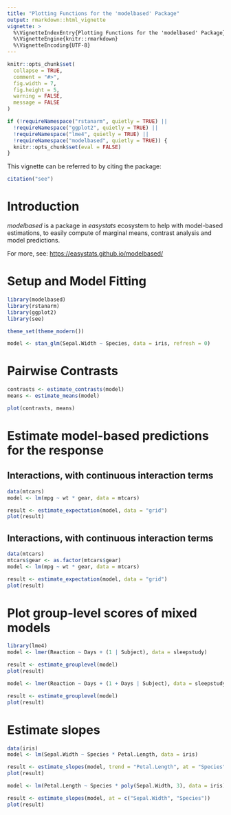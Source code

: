 ```yaml
---
title: "Plotting Functions for the 'modelbased' Package"
output: rmarkdown::html_vignette
vignette: >
  %\VignetteIndexEntry{Plotting Functions for the 'modelbased' Package}
  %\VignetteEngine{knitr::rmarkdown}
  %\VignetteEncoding{UTF-8}
---
```


```r
knitr::opts_chunk$set(
  collapse = TRUE,
  comment = "#>",
  fig.width = 7,
  fig.height = 5,
  warning = FALSE,
  message = FALSE
)

if (!requireNamespace("rstanarm", quietly = TRUE) ||
  !requireNamespace("ggplot2", quietly = TRUE) ||
  !requireNamespace("lme4", quietly = TRUE) ||
  !requireNamespace("modelbased", quietly = TRUE)) {
  knitr::opts_chunk$set(eval = FALSE)
}
```

This vignette can be referred to by citing the package:

```r
citation("see")
```

# Introduction

*modelbased* is a package in *easystats* ecosystem to help with model-based estimations, to easily compute of marginal means, contrast analysis and model predictions.

For more, see: <https://easystats.github.io/modelbased/>

# Setup and Model Fitting

```r
library(modelbased)
library(rstanarm)
library(ggplot2)
library(see)

theme_set(theme_modern())

model <- stan_glm(Sepal.Width ~ Species, data = iris, refresh = 0)
```

# Pairwise Contrasts

```r
contrasts <- estimate_contrasts(model)
means <- estimate_means(model)

plot(contrasts, means)
```

# Estimate model-based predictions for the response

## Interactions, with continuous interaction terms

```r
data(mtcars)
model <- lm(mpg ~ wt * gear, data = mtcars)

result <- estimate_expectation(model, data = "grid")
plot(result)
```

## Interactions, with continuous interaction terms

```r
data(mtcars)
mtcars$gear <- as.factor(mtcars$gear)
model <- lm(mpg ~ wt * gear, data = mtcars)

result <- estimate_expectation(model, data = "grid")
plot(result)
```

# Plot group-level scores of mixed models

```r
library(lme4)
model <- lmer(Reaction ~ Days + (1 | Subject), data = sleepstudy)

result <- estimate_grouplevel(model)
plot(result)
```

```r
model <- lmer(Reaction ~ Days + (1 + Days | Subject), data = sleepstudy)

result <- estimate_grouplevel(model)
plot(result)
```

# Estimate slopes

```r
data(iris)
model <- lm(Sepal.Width ~ Species * Petal.Length, data = iris)

result <- estimate_slopes(model, trend = "Petal.Length", at = "Species")
plot(result)
```


```r
model <- lm(Petal.Length ~ Species * poly(Sepal.Width, 3), data = iris)

result <- estimate_slopes(model, at = c("Sepal.Width", "Species"))
plot(result)
```
